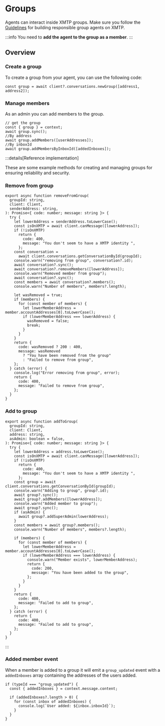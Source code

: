 
# Groups

Agents can interact inside XMTP groups. Make sure you follow the [Guidelines](/xmtp/guidelines) for building responsible group agents on XMTP.

:::info
You need to **add the agent to the group as a member**.
:::

## Overview

### Create a group

To create a group from your agent, you can use the following code:

```tsx
const group = await client?.conversations.newGroup([address1, address2]);
```

### Manage members

As an admin you can add members to the group.

```tsx
// get the group
const { group } = context;
await group.sync();
//By address
await group.addMembers([userAddresses]);
//By inboxId
await group.addMembersByInboxId([addedInboxes]);
```

:::details[Reference implementation]

These are some example methods for creating and managing groups for ensuring reliability and security.

### Remove from group

```tsx
export async function removeFromGroup(
  groupId: string,
  client: Client,
  senderAddress: string,
): Promise<{ code: number; message: string }> {
  try {
    let lowerAddress = senderAddress.toLowerCase();
    const isOnXMTP = await client.canMessage([lowerAddress]);
    if (!isOnXMTP)
      return {
        code: 400,
        message: "You don't seem to have a XMTP identity ",
      };
    const conversation =
      await client.conversations.getConversationById(groupId);
    console.warn("removing from group", conversation?.id);
    await conversation?.sync();
    await conversation?.removeMembers([lowerAddress]);
    console.warn("Removed member from group");
    await conversation?.sync();
    const members = await conversation?.members();
    console.warn("Number of members", members?.length);

    let wasRemoved = true;
    if (members) {
      for (const member of members) {
        let lowerMemberAddress = member.accountAddresses[0].toLowerCase();
        if (lowerMemberAddress === lowerAddress) {
          wasRemoved = false;
          break;
        }
      }
    }
    return {
      code: wasRemoved ? 200 : 400,
      message: wasRemoved
        ? "You have been removed from the group"
        : "Failed to remove from group",
    };
  } catch (error) {
    console.log("Error removing from group", error);
    return {
      code: 400,
      message: "Failed to remove from group",
    };
  }
}
```

### Add to group

```tsx
export async function addToGroup(
  groupId: string,
  client: Client,
  address: string,
  asAdmin: boolean = false,
): Promise<{ code: number; message: string }> {
  try {
    let lowerAddress = address.toLowerCase();
    const isOnXMTP = await client.canMessage([lowerAddress]);
    if (!isOnXMTP)
      return {
        code: 400,
        message: "You don't seem to have a XMTP identity ",
      };
    const group = await client.conversations.getConversationById(groupId);
    console.warn("Adding to group", group?.id);
    await group?.sync();
    await group?.addMembers([lowerAddress]);
    console.warn("Added member to group");
    await group?.sync();
    if (asAdmin) {
      await group?.addSuperAdmin(lowerAddress);
    }
    const members = await group?.members();
    console.warn("Number of members", members?.length);

    if (members) {
      for (const member of members) {
        let lowerMemberAddress = member.accountAddresses[0].toLowerCase();
        if (lowerMemberAddress === lowerAddress) {
          console.warn("Member exists", lowerMemberAddress);
          return {
            code: 200,
            message: "You have been added to the group",
          };
        }
      }
    }
    return {
      code: 400,
      message: "Failed to add to group",
    };
  } catch (error) {
    return {
      code: 400,
      message: "Failed to add to group",
    };
  }
}
```

:::

### Added member event

When a member is added to a group it will emit a `group_updated` event with a `addedInboxes` array containing the addresses of the users added.

```tsx
if (typeId === "group_updated") {
  const { addedInboxes } = context.message.content;

  if (addedInboxes?.length > 0) {
    for (const inbox of addedInboxes) {
      console.log(`User added: ${inbox.inboxId}`);
    }
  }
}
```
